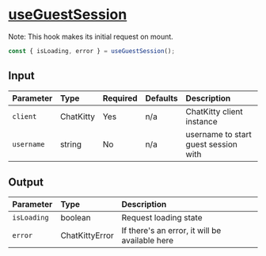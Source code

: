 
<Meta title="Hooks/Sessions/useGuestSession" />

# <u>useGuestSession</u>

Note: This hook makes its initial request on mount.

```typescript
const { isLoading, error } = useGuestSession();
```

## Input

| Parameter  | Type      | Required | Defaults | Description                          |
| :--------- | :-------- | :------- | :------- | :----------------------------------- |
| `client`   | ChatKitty | Yes      | n/a      | ChatKitty client instance            |
| `username` | string    | No       | n/a      | username to start guest session with |

## Output

| Parameter    | Type           | Description                                    |
| :----------- | :------------- | :--------------------------------------------- |
| `isLoading ` | boolean        | Request loading state                          |
| `error`      | ChatKittyError | If there's an error, it will be available here |
